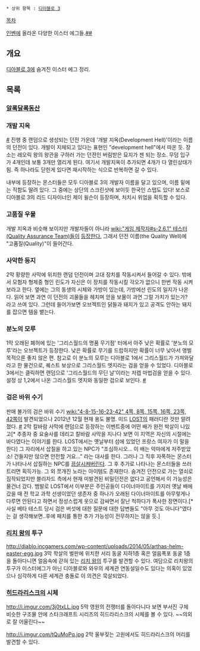  * 상위 항목 : [[디아블로 3]]

[[목차]]

[[인벤]]에 올라온 다양한 이스터 에그들.[http://www.inven.co.kr/webzine/news/?site=diablo3&news=88615 ##]

== 개요 ==
[[디아블로 3]]에 숨겨진 이스터 에그 정리.

== 목록 ==
=== [[알록달록동산]] ===

=== 개발 지옥 ===
[http://www.rigvedawiki.net/r1/pds/Developmenthell.jpg #]
진행 중 랜덤으로 생성되는 던전 가운데 '개발 지옥(Development Hell)'이라는 이름의 던전이 있다. 개발이 지체되고 있다는 표현인 "development hell"에서 따온 듯. 장소는 레오릭 왕의 왕관을 구하러 가는 던젼인 버림받은 묘지가 젠 되는 장소. 무덤 입구가 4개인데 보통 3개만 열리게 된다. 여기서 개발지옥이 추가되면 4개가 다 열린상태가 됨. 즉 하나라도 닫힌게 있다면 재시작하는 식으로 반복하면 갈 수 있다.

내부에 등장하는 몬스터들은 모두 디아블로 3의 개발자 이름을 달고 있으며, 이름 밑에는 직함도 딸려 있다. 그 중에는 상단의 스크린샷에 보이듯 한국인 스탭도 있다! 보스로 디아블로 3의 리드 디자이너인 제이 윌슨이 등장하며, 처치시 위업을 획득할 수 있다.

=== 고품질 우물 ===
개발 지옥과 비슷해 보이지만 개발자들이 아니라 [[wiki:"게임 제작자#s-2.6.1" 테스터(Quality Assurance Team)들]]이  [http://bbs1.ruliweb.daum.net/gaia/do/ruliweb/family/1463/read?articleId=5039833&bbsId=G001&itemId=1289 등장한다.] 그래서 던전 이름(the Quality Well)에 "고품질(Quality)"이 들어간다.

=== 사악한 둥지 ===
2막 황량한 사막에 위치한 랜덤 던전이며 고대 장치를 작동시켜서 들어갈 수 있다. 밖에서 모험자 형제중 형인 린도가 자신은 이 장치를 작동시킬 각오가 없으니 한번 작동 시켜 보라고 한다. 옆에는 그의 동생의 시체와 가방이 있는데, 가방에선 린도의 일지가 나온다. 읽어 보면 과연 이 던전의 괴물들을 헤치며 얻을 보물이 과연 그럴 가치가 있는가? 라고 쓰여 있다. 그런데 들어가보면 오브젝트인 닭들과 돼지가 있고 공격도 안하는 돼지를 잡으면 템을 뱉는다.
=== 분노의 모루 ===
1막 오래된 폐허에 있는 '그리스월드의 명품 무기점' 터에서 아주 낮은 확률로 '분노의 모루'라는 오브젝트가 등장한다. 낮은 확률로 무기를 드랍하지만 확률이 너무 낮아서 앵벌 목적으론 좋지 않은 편. 참고로 이 분노의 모루는 디아블로 1에서 그리스월드가 가져와달라고 한 물건으로, 퀘스트 보상으로 그리스월드 엣지라는 검을 얻을 수 있었다. 디아블로3에서는 클릭하면 랜덤으로 '그리스월드의 무딘 날'이라는 저렙 마법검을 얻을 수 있다. 설정 상 1,2에서 나온 그리스월드 엣지와 동일한 검으로 보인다. [http://www.inven.co.kr/board/powerbbs.php?come_idx=2974&l=4571 #]

=== 검은 바위 수기 ===
판매 불가의 검은 바위 수기 [[wiki:"4-8-15-16-23-42" 4쪽, 8쪽, 15쪽, 16쪽, 23쪽, 42쪽]]이 발견되었으나 2012년 12월 현재 용도 불명. 미드 [[LOST]]의 패러디란 것만 알려졌다. [http://www.inven.co.kr/board/powerbbs.php?come_idx=2974&l=1068 #] 2막 칼바람 사막에 랜덤으로 등장하는 이벤트중에 어떤 배가 완전 박살이 나있고[* 추종자 중 요술사를 데리고 칼바람 사막을 지나다 보면 이 지역은 자신의 시절에는 바다였다는 이야기를 한다. LOST에서는 옛날부터 섬에 있었던 프랑스 여자가 이 말을 한다] 그 자리에서 삽질을 하고 있는 NPC가 "조심하시오… 이 배는 악마에게 저주받았소! 건들지만 않으면 안전할 거요…" 라는 대사를 한다. 그러나 그 직후 자폭하는 몬스터가 나타나서 삽질하는 NPC를 [[끔살]]시켜버린다. 그 후 추가로 나타나는 몬스터들을 쓰러트리면 획득가능. 그 외 쪼개진 노라는 아이템도 존재한다. 숨겨진 던전으로 가는 열쇠로 짐작되었지만 블리자드 측에서 현재 미발견된 비밀던전은 없다고 공언해서 이 가능성은 물건너 갔다.
뱀발로 LOST에서 이부분은 주인공들이 다이너마이트를 가지러 옛날 배에 갔을 때 전 학교 과학 선생이었던 생존자 중 하나가 오래된 다이너마이트를 아무렇게나 다루면 안된다고 하면서 정성스럽게 옷으로 감싸면서 잘난 척하다가 폭사한 장면이다.[* 사실 베타 테스트 당시 검은 버섯에 대한 질문에 대한 답변들도 "아무 것도 아니다"였다는 걸 생각해보면..후에 패치를 통한 추가 가능성이 전무하지는 않을 듯.]

=== [[리치 왕]]의 투구 ===
http://diablo.incgamers.com/wp-content/uploads/2014/05/arthas-helm-easter-egg.jpg
3막 학살의 벌판에 위치한 서리 동굴 지하1층 혹은 얼음폭포 동굴 1층을 돌아다니면 얼음속에 갇혀 있는 [[리치 왕]]의 투구를 발견할 수 있다. 여담으로 리치왕의 투구가 이스터에그가 아닌 디아블로와 와우의 세계관 연동설일수도 있다는 의혹이 있었으나 심각하게 다른 세계관 충돌로 이 의견은 묵살되었다.

=== [[히드라리스크]]의 시체 ===
http://i.imgur.com/3j0txLL.jpg
5막 영원의 전쟁터를 돌아다니다 보면 부서진 구체 비슷한 구조물 안에 스타크래프트 시리즈의 히드라리스크의 시체를 볼 수 있다. ~~의외로 잘 어울린다~~

http://i.imgur.com/tQuMoPq.jpg
2막 울부짖는 고원에서도 히드라리스크의 머리를 발견할 수 있다.
